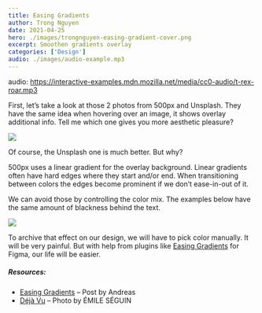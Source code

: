 ```yaml
---
title: Easing Gradients
author: Trong Nguyen
date: 2021-04-25
hero: ./images/trongnguyen-easing-gradient-cover.png
excerpt: Smoothen gradients overlay
categories: ['Design']
audio: ./images/audio-example.mp3
---
```


audio: https://interactive-examples.mdn.mozilla.net/media/cc0-audio/t-rex-roar.mp3

First, let’s take a look at those 2 photos from 500px and Unsplash. They have the same idea when hovering over an image, it shows overlay additional info. Tell me which one gives you more aesthetic pleasure?

<div class="Image__Small">
  <img src="./images/trongnguyen-easing-gradient-1.png" />
</div>

Of course, the Unsplash one is much better. But why?

500px uses a linear gradient for the overlay background. Linear gradients often have hard edges where they start and/or end. When transitioning between colors the edges become prominent if we don’t ease-in-out of it.

We can avoid those by controlling the color mix. The examples below have the same amount of blackness behind the text.

<div class="Image__Small">
  <img src="./images/trongnguyen-easing-gradient-2.png" />
</div>


To archive that effect on our design, we will have to pick color manually. It will be very painful. But with help from plugins like [Easing Gradients](https://larsenwork.com/easing-gradients/#editor) for Figma, our life will be easier.


##### Resources:

- [Easing Gradients](https://larsenwork.com/easing-gradients/#editor) – Post by Andreas
- [Déjà Vu](https://unsplash.com/photos/R9OueKOtGGU) – Photo by ÉMILE SÉGUIN